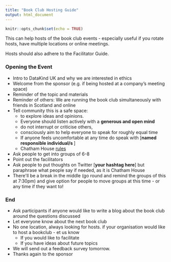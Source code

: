 ```yaml
---
title: "Book Club Hosting Guide"
output: html_document
---
```


```r
knitr::opts_chunk$set(echo = TRUE)
```

This can help hosts of the book club events - especially useful if you rotate hosts, have multiple locations or online meetings. 

Hosts should also adhere to the Facilitator Guide.

### Opening the Event

- Intro to DataKind UK and why we are interested in ethics
- Welcome from the sponsor (e.g. if being hosted at a company's meeting space)
- Reminder of the topic and materials
- Reminder of others: We are running the book club simultaneously with friends in Scotland and online
- Tell community this is a safe space:
  + to explore ideas and opinions.
  + Everyone should listen actively with a **generous and open mind**
  + do not interrupt or criticise others,
  + consciously aim to help everyone to speak for roughly equal time
  + If anyone feels uncomfortable at any time do speak with [**named responsible individual/s **]
  + Chatham House [rules](https://www.chathamhouse.org/chatham-house-rule)
- Ask people to get into groups of 6-8
- Point out the facilitators
- Ask people to put thoughts on Twitter [**your hashtag here**] but paraphrase what people say if needed, as it is Chatham House
- There&#39;ll be a break in the middle (go round and remind the groups of this at 7:30pm) and give option for people to move groups at this time - or any time if they want to!

### End

- Ask participants if anyone would like to write a blog about the book club around the questions discussed
- Let everyone know about the next book club
- No one location, always looking for hosts. if your organisation would like to host a bookclub - et us know
  + If you would like to facilitate
  + If you have ideas about future topics
- We will send out a feedback survey tomorrow.
- Thanks again to the sponsor
